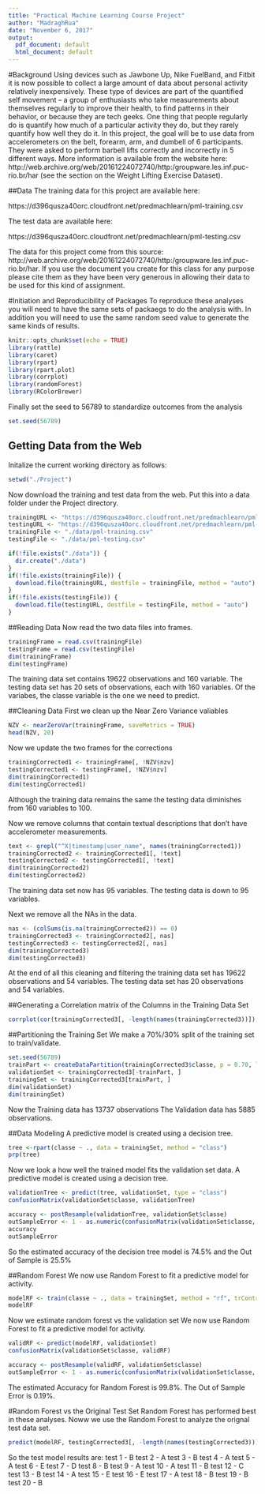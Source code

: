 ---
title: "Practical Machine Learning Course Project"
author: "MadraghRua"
date: "November 6, 2017"
output:
  pdf_document: default
  html_document: default
---
#Background
Using devices such as Jawbone Up, Nike FuelBand, and Fitbit it is now possible to collect a large amount of data about personal activity relatively inexpensively. These type of devices are part of the quantified self movement – a group of enthusiasts who take measurements about themselves regularly to improve their health, to find patterns in their behavior, or because they are tech geeks. One thing that people regularly do is quantify how much of a particular activity they do, but they rarely quantify how well they do it. In this project, the goal will be to use data from accelerometers on the belt, forearm, arm, and dumbell of 6 participants. They were asked to perform barbell lifts correctly and incorrectly in 5 different ways. More information is available from the website here: http://web.archive.org/web/20161224072740/http:/groupware.les.inf.puc-rio.br/har (see the section on the Weight Lifting Exercise Dataset).

##Data
The training data for this project are available here:

https://d396qusza40orc.cloudfront.net/predmachlearn/pml-training.csv

The test data are available here:

https://d396qusza40orc.cloudfront.net/predmachlearn/pml-testing.csv


The data for this project come from this source: http://web.archive.org/web/20161224072740/http:/groupware.les.inf.puc-rio.br/har. If you use the document you create for this class for any purpose please cite them as they have been very generous in allowing their data to be used for this kind of assignment.

#Initiation and Reproducibility of Packages
To reproduce these analyses you will need to have the same sets of packaegs to do the analysis with. In addition you will need to use the same random seed value to generate the same kinds of results.

```{r setup, echo=TRUE, include=FALSE, cache=TRUE}
knitr::opts_chunk$set(echo = TRUE)
library(rattle)
library(caret)
library(rpart)
library(rpart.plot)
library(corrplot)
library(randomForest)
library(RColorBrewer)
```
Finally set the seed to 56789 to standardize outcomes from the analysis
```{r seed_setup, echo=TRUE}
set.seed(56789)
```

## Getting Data from the Web
Initalize the current working directory as follows:
```{r setCwd, echo=TRUE}
setwd("./Project")
```
Now download the training and test data from the web. Put this into a data folder under the Project directory.
```{r getData, echo=TRUE}
trainingURL <- "https://d396qusza40orc.cloudfront.net/predmachlearn/pml-training.csv"
testingURL <- "https://d396qusza40orc.cloudfront.net/predmachlearn/pml-testing.csv"
trainingFile <- "./data/pml-training.csv"
testingFile <- "./data/pml-testing.csv"

if(!file.exists("./data")) {
  dir.create("./data")
}
if(!file.exists(trainingFile)) {
  download.file(trainingURL, destfile = trainingFile, method = "auto")
}
if(!file.exists(testingFile)) {
  download.file(testingURL, destfile = testingFile, method = "auto")
}

```
##Reading Data
Now read the two data files into frames.
```{r readData, echo=TRUE}
trainingFrame = read.csv(trainingFile)
testingFrame = read.csv(testingFile)
dim(trainingFrame)
dim(testingFrame)
```
The training data set contains 19622 observations and 160 variable.
The testing data set has 20 sets of observations, each with 160 variables.
Of the variabes, the classe variable is the one we need to predict.

##Cleaning Data
First we clean up the Near Zero Variance valiables
```{r cleanNZV, echo=TRUE}
NZV <- nearZeroVar(trainingFrame, saveMetrics = TRUE)
head(NZV, 20)

```
Now we update the two frames for the corrections
```{r correctNZV, echo=TRUE}
trainingCorrected1 <- trainingFrame[, !NZV$nzv]
testingCorrected1 <- testingFrame[, !NZV$nzv]
dim(trainingCorrected1)
dim(testingCorrected1)
```
Although the training data remains the same the testing data diminishes from 160 variables to 100.

Now we remove columns that contain textual descriptions that don't have accelerometer measurements.
```{r removetext, echo=TRUE}
text <- grepl("^X|timestamp|user_name", names(trainingCorrected1))
trainingCorrected2 <- trainingCorrected1[, !text]
testingCorrected2 <- testingCorrected1[, !text]
dim(trainingCorrected2)
dim(testingCorrected2)
```
The training data set now has 95 variables. The testing data is down to 95 variables.

Next we remove all the NAs in the data.
```{r removeNAs, echo=TRUE}
nas <- (colSums(is.na(trainingCorrected2)) == 0)
trainingCorrected3 <- trainingCorrected2[, nas]
testingCorrected3 <- testingCorrected2[, nas]
dim(trainingCorrected3)
dim(testingCorrected3)
```
At the end of all this cleaning and filtering the training data set has 19622 observations and 54 variables. The testing data set has 20 observations and 54 variables.

##Generating a Correlation matrix of the Columns in the Training Data Set
```{r trainingCorrMat, echo=FALSE, cache=TRUE}
corrplot(cor(trainingCorrected3[, -length(names(trainingCorrected3))]), method = "color", tl.cex = 0.5)
```
##Partitioning the Training Set
We make a 70%/30% split of the training set to train/validate.
```{r splitTrain, echo=TRUE}
set.seed(56789)
trainPart <- createDataPartition(trainingCorrected3$classe, p = 0.70, list = FALSE)
validationSet <- trainingCorrected3[-trainPart, ]
trainingSet <- trainingCorrected3[trainPart, ]
dim(validationSet)
dim(trainingSet)
```
Now the Training data has 13737 observations
The Validation data has 5885 observations.

##Data Modeling
A predictive model is created using a decision tree.
```{r decisionTree, echo=FALSE, cache=TRUE}
tree <-rpart(classe ~ ., data = trainingSet, method = "class")
prp(tree)
```

Now we look a how well the trained model fits the validation set data.
A predictive model is created using a decision tree.
```{r validationCheck, echo=TRUE}
validationTree <- predict(tree, validationSet, type = "class")
confusionMatrix(validationSet$classe, validationTree)

accuracy <- postResample(validationTree, validationSet$classe)
outSampleError <- 1 - as.numeric(confusionMatrix(validationSet$classe, validationTree)$overall[1])
accuracy
outSampleError

```
So the estimated accuracy of the decision tree model is 74.5% and the Out of Sample is 25.5%

##Random Forest 
We now use Random Forest to fit a predictive model for activity.
```{r randomForest, echo=TRUE}
modelRF <- train(classe ~ ., data = trainingSet, method = "rf", trControl = trainControl(method = "cv", 5), ntree = 250)
modelRF
```
Now we estimate random forest vs the validation set
We now use Random Forest to fit a predictive model for activity.
```{r validRandomForest, echo=TRUE}
validRF <- predict(modelRF, validationSet)
confusionMatrix(validationSet$classe, validRF)

accuracy <- postResample(validRF, validationSet$classe)
outSampleError <- 1 - as.numeric(confusionMatrix(validationSet$classe, validRF)$overall[1])
```
The estimated Accuracy for Random Forest is 99.8%. The Out of Sample Error is 0.19%.

#Random Forest vs the Original Test Set
Random Forest has performed best in these analyses. Noww we use the Random Forest to analyze the orignal test data set.
```{r testSetAnalysis, echo=TRUE}
predict(modelRF, testingCorrected3[, -length(names(testingCorrected3))])

```
So the test model results are:
test 1 - B 
test 2 - A 
test 3 - B
test 4 - A
test 5 - A
test 6 - E
test 7 - D
test 8 - B
test 9 - A
test 10 - A
test 11 - B
test 12 - C
test 13 - B
test 14 - A
test 15 - E
test 16 - E
test 17 - A
test 18 - B
test 19 - B
test 20 - B
